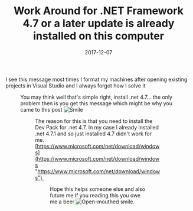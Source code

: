 ﻿---
title: 'Work Around for .NET Framework 4.7 or a later update is already installed on this computer'
date: 2017-12-07
tags: ['Visual Studio', 'dotnet']
draft: false
summary: 'I see this message most times I format my machines after opening existing projects in Visual Studio and I always forgot how I solve it'
---


I see this message most times I format my machines after opening existing projects in Visual Studio and I always forgot how I solve it

<Figure key="/images/109750fb2752452a83898e4b2dfce354.png" src="/images/109750fb2752452a83898e4b2dfce354.png" alt="Visual Studio error message: .NET Framework 4.7 or a later update is already installed on this computer." width="0" height="0" caption="Visual Studio error: .NET Framework 4.7 or a later update is already installed." />

You may think well that's simple right, install .net 4.7... the only problem then is you get this message which might be why you came to this post ![Smile](https://gordonbeeming.com/images/emoticons/smile.svg)

<Figure key="/images/afe22968a93c497ca48d0523e14bc72e.png" src="/images/afe22968a93c497ca48d0523e14bc72e.png" alt=".NET Framework 4.7 installer error: .NET Framework 4.7 or a later update is already installed on this computer." width="0" height="0" caption=".NET Framework 4.7 installer error message." />

The reason for this is that you need to install the Dev Pack for .net 4.7. In my case I already installed .net 4.7.1 and so just installed 4.7 didn't work for me. [https://www.microsoft.com/net/download/windows](https://www.microsoft.com/net/download/windows "https://www.microsoft.com/net/download/windows") 

<Figure key="/images/1148238c3ea44f40a700c960803bb391.png" src="/images/1148238c3ea44f40a700c960803bb391.png" alt="Microsoft .NET download page highlighting the .NET Framework Developer Pack." width="0" height="0" caption="Microsoft .NET download page showing the Developer Pack option." />

Hope this helps someone else and also future me if you reading this you owe me a beer ![Open-mouthed smile](https://gordonbeeming.com/images/emoticons/open-mouthed-smile.svg).

